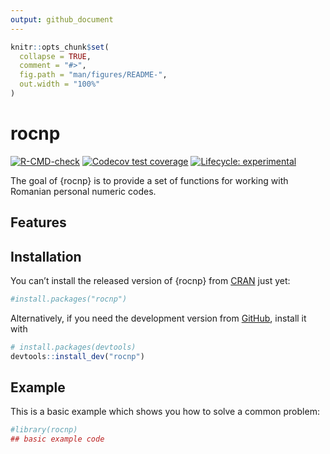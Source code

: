 ```yaml
---
output: github_document
---
```


<!-- README.md is generated from README.Rmd. Please edit that file -->

```r
knitr::opts_chunk$set(
  collapse = TRUE,
  comment = "#>",
  fig.path = "man/figures/README-",
  out.width = "100%"
)
```

# rocnp

<!-- badges: start -->
[![R-CMD-check](https://github.com/dragosmg/rocnp/workflows/R-CMD-check/badge.svg)](https://github.com/dragosmg/rocnp/actions)
[![Codecov test coverage](https://codecov.io/gh/dragosmg/rocnp/branch/main/graph/badge.svg)](https://app.codecov.io/gh/dragosmg/rocnp?branch=main)
[![Lifecycle: experimental](https://img.shields.io/badge/lifecycle-experimental-orange.svg)](https://lifecycle.r-lib.org/articles/stages.html#experimental)
<!-- badges: end -->

The goal of {rocnp} is to provide a set of functions for working with Romanian
personal numeric codes. 

## Features



## Installation

You can't install the released version of {rocnp} from [CRAN](https://CRAN.R-project.org) just yet:

``` r
#install.packages("rocnp")
```

Alternatively, if you need the development version from [GitHub](https://github.com/dragosmg/rocnp), install it with

``` r
# install.packages(devtools)
devtools::install_dev("rocnp")
```

## Example

This is a basic example which shows you how to solve a common problem:

```r
#library(rocnp)
## basic example code
```

